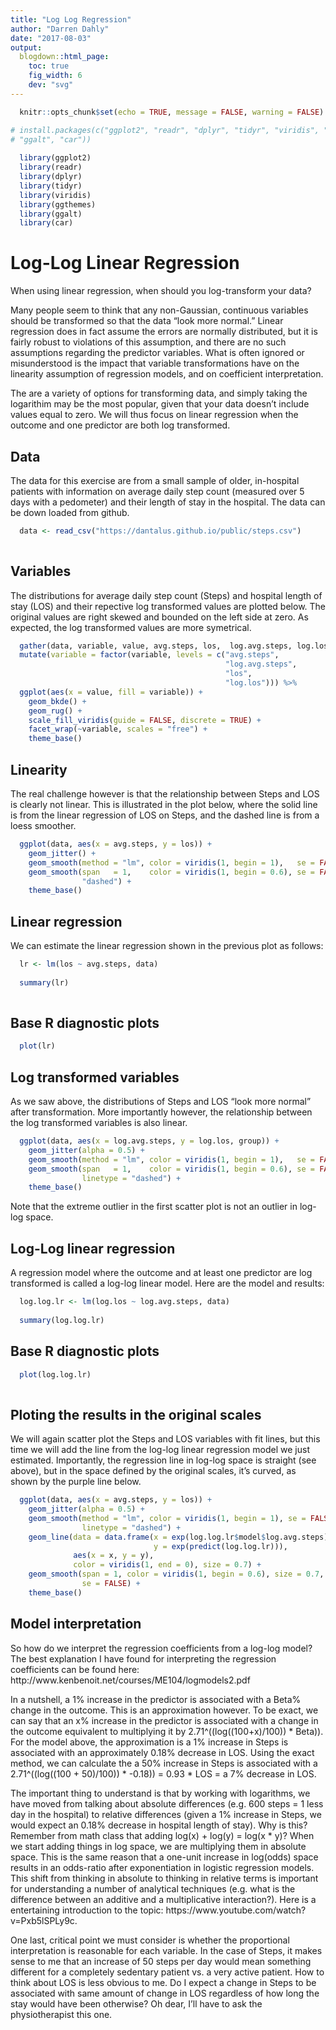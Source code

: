 ```yaml
---
title: "Log Log Regression"
author: "Darren Dahly"
date: "2017-08-03"
output:
  blogdown::html_page:
    toc: true
    fig_width: 6
    dev: "svg"
---
```


```r

  knitr::opts_chunk$set(echo = TRUE, message = FALSE, warning = FALSE)

# install.packages(c("ggplot2", "readr", "dplyr", "tidyr", "viridis", "ggthemes",
# "ggalt", "car"))
  
  library(ggplot2)
  library(readr)
  library(dplyr)
  library(tidyr)
  library(viridis)
  library(ggthemes)
  library(ggalt)
  library(car)

```
# Log-Log Linear Regression

When using linear regression, when should you log-transform your data?

Many people seem to think that any non-Gaussian, continuous variables should be transformed so that the data "look more normal." Linear regression does in fact assume the errors are normally distributed, but it is fairly robust to violations of this assumption, and there are no such assumptions regarding the predictor variables. What is often ignored or misunderstood is the impact that variable transformations have on the linearity assumption of regression models, and on coefficient interpretation.

The are a variety of options for transforming data, and simply taking the logarithim may be the most popular, given that your data doesn't include values equal to zero. We will thus focus on linear regression when the outcome and one predictor are both log transformed.


## Data

The data for this exercise are from a small sample of older, in-hospital patients with information on average daily step count (measured over 5 days with a pedometer) and their length of stay in the hospital. The data can be down loaded from github.

```r

  data <- read_csv("https://dantalus.github.io/public/steps.csv")
  
``` 

## Variables

The distributions for average daily step count (Steps) and hospital length of stay (LOS) and their repective log transformed values are plotted below. The original values are right skewed and bounded on the left side at zero. As expected, the log transformed values are more symetrical.

```r
  gather(data, variable, value, avg.steps, los,  log.avg.steps, log.los) %>%
  mutate(variable = factor(variable, levels = c("avg.steps", 
                                                "log.avg.steps", 
                                                "los", 
                                                "log.los"))) %>%
  ggplot(aes(x = value, fill = variable)) +
    geom_bkde() +
    geom_rug() +
    scale_fill_viridis(guide = FALSE, discrete = TRUE) +
    facet_wrap(~variable, scales = "free") +
    theme_base()

```


## Linearity
The real challenge however is that the relationship between Steps and LOS is clearly not linear. This is illustrated in the plot below, where the solid line is from the linear regression of LOS on Steps, and the dashed line is from a loess smoother.

```r

  ggplot(data, aes(x = avg.steps, y = los)) +
    geom_jitter() +
    geom_smooth(method = "lm", color = viridis(1, begin = 1),   se = FALSE) +
    geom_smooth(span   = 1,    color = viridis(1, begin = 0.6), se = FALSE, linetype =
                "dashed") +
    theme_base()

```

## Linear regression
We can estimate the linear regression shown in the previous plot as follows:

```r

  lr <- lm(los ~ avg.steps, data)
  
  summary(lr)
  
```


## Base R diagnostic plots
```r

  plot(lr)

```

## Log transformed variables
As we saw above, the distributions of Steps and LOS "look more normal" after transformation. More importantly however, the relationship between the log transformed variables is also linear.

```r

  ggplot(data, aes(x = log.avg.steps, y = log.los, group)) +
    geom_jitter(alpha = 0.5) +
    geom_smooth(method = "lm", color = viridis(1, begin = 1),   se = FALSE) +
    geom_smooth(span   = 1,    color = viridis(1, begin = 0.6), se = FALSE, 
                linetype = "dashed") +
    theme_base()

```

Note that the extreme outlier in the first scatter plot is not an outlier in log-log space.

## Log-Log linear regression
A regression model where the outcome and at least one predictor are log transformed is called a log-log linear model. Here are the model and results:
```r
  log.log.lr <- lm(log.los ~ log.avg.steps, data)
  
  summary(log.log.lr)
```
  

## Base R diagnostic plots
```r

  plot(log.log.lr)
 
```


## Ploting the results in the original scales
We will again scatter plot the Steps and LOS variables with fit lines, but this time we will add the line from the log-log linear regression model we just estimated. Importantly, the regression line in log-log space is straight (see above), but in the space defined by the original scales, it's curved, as shown by the purple line below.

```r

  ggplot(data, aes(x = avg.steps, y = los)) +
    geom_jitter(alpha = 0.5) +
    geom_smooth(method = "lm", color = viridis(1, begin = 1), se = FALSE, 
                linetype = "dashed") +
    geom_line(data = data.frame(x = exp(log.log.lr$model$log.avg.steps),
                                y = exp(predict(log.log.lr))),
              aes(x = x, y = y),
              color = viridis(1, end = 0), size = 0.7) +
    geom_smooth(span = 1, color = viridis(1, begin = 0.6), size = 0.7, linetype = "dashed",
                se = FALSE) +
    theme_base()
```

## Model interpretation
So how do we interpret the regression coefficients from a log-log model? The best explanation I have found for interpreting the regression coefficients can be found here: http://www.kenbenoit.net/courses/ME104/logmodels2.pdf

In a nutshell, a 1% increase in the predictor is associated with a Beta% change in the outcome. This is an approximation however. To be exact, we can say that an x% increase in the predictor is associated with a change in the outcome equivalent to multiplying it by 2.71^((log((100+x)/100)) * Beta)). For the model above, the approximation is a 1% increase in Steps is associated with an approximately 0.18% decrease in LOS. Using the exact method, we can calculate the a 50% increase in Steps is associated with a 2.71^((log((100 + 50)/100)) * -0.18)) = 0.93 * LOS = a 7% decrease in LOS.

The important thing to understand is that by working with logarithms, we have moved from talking about absolute differences (e.g. 600 steps = 1 less day in the hospital) to relative differences (given a 1% increase in Steps, we would expect an 0.18% decrease in hospital length of stay). Why is this? Remember from math class that adding log(x) + log(y) = log(x * y)? When we start adding things in log space, we are multiplying them in absolute space. This is the same reason that a one-unit increase in log(odds) space results in an odds-ratio after exponentiation in logistic regression models. This shift from thinking in absolute to thinking in relative terms is important for understanding a number of analytical techniques (e.g. what is the difference between an additive and a multiplicative interaction?). Here is a entertaining introduction to the topic: https://www.youtube.com/watch?v=Pxb5lSPLy9c.

One last, critical point we must consider is whether the proportional interpretation is reasonable for each variable. In the case of Steps, it makes sense to me that an increase of 50 steps per day would mean something different for a completely sedentary patient vs. a very active patient. How to think about LOS is less obvious to me. Do I expect a change in Steps to be associated with same amount of change in LOS regardless of how long the stay would have been otherwise? Oh dear, I'll have to ask the physiotherapist this one.